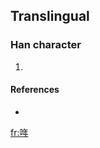 ==Translingual==

===Han character===
{{Han char|rn=30|rad=口|as=06|sn=9|four=6805<sub>0</sub>|canj=口人手 (ROQ)}}

# {{defn|Han|sort=口06}}

====References====
* {{Han ref|kx=0189.271|hdz=10617.011|uh=54D6|ud=21718|bh=CE44|bd=52804}}

[[fr:哖]]